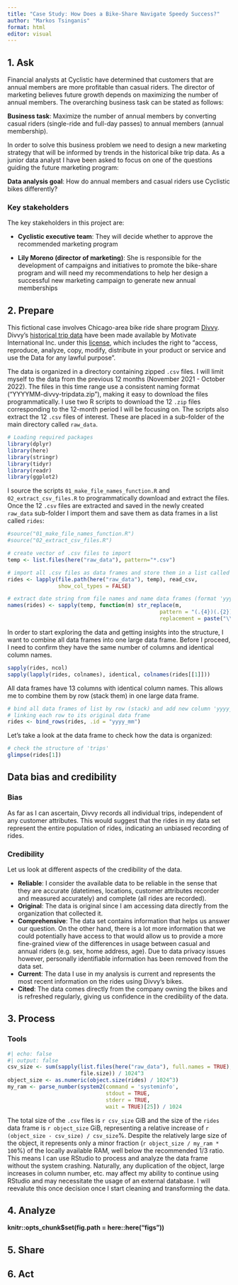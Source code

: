 ```yaml
---
title: "Case Study: How Does a Bike-Share Navigate Speedy Success?"
author: "Markos Tsinganis"
format: html
editor: visual
---
```


## 1. Ask

Financial analysts at Cyclistic have determined that customers that are annual members are more profitable than casual riders. The director of marketing believes future growth depends on maximizing the number of annual members. The overarching business task can be stated as follows:

**Business task**: Maximize the number of annual members by converting casual riders (single-ride and full-day passes) to annual members (annual membership).

In order to solve this business problem we need to design a new marketing strategy that will be informed by trends in the historical bike trip data. As a junior data analyst I have been asked to focus on one of the questions guiding the future marketing program:

**Data analysis goal**: How do annual members and casual riders use Cyclistic bikes differently?

### Key stakeholders

The key stakeholders in this project are:

-   **Cyclistic executive team**: They will decide whether to approve the recommended marketing program

-   **Lily Moreno (director of marketing)**: She is responsible for the development of campaigns and initiatives to promote the bike-share program and will need my recommendations to help her design a successful new marketing campaign to generate new annual memberships

## 2. Prepare

This fictional case involves Chicago-area bike ride share program [Divvy](https://divvybikes.com/). Divvy's [historical trip data](https://divvy-tripdata.s3.amazonaws.com/index.html) have been made available by Motivate International Inc. under this [license](https://ride.divvybikes.com/data-license-agreement), which includes the right to "access, reproduce, analyze, copy, modify, distribute in your product or service and use the Data for any lawful purpose".

The data is organized in a directory containing zipped `.csv` files. I will limit myself to the data from the previous 12 months (November 2021 - October 2022). The files in this time range use a consistent naming format ("YYYYMM-divvy-tripdata.zip"), making it easy to download the files programmatically. I use two R scripts to download the 12 `.zip` files corresponding to the 12-month period I will be focusing on. The scripts also extract the 12 `.csv` files of interest. These are placed in a sub-folder of the main directory called `raw_data`.

```r
# Loading required packages
library(dplyr)
library(here)
library(stringr)
library(tidyr)
library(readr)
library(ggplot2)
```

I source the scripts `01_make_file_names_function.R` and `02_extract_csv_files.R` to programmatically download and extract the files. Once the 12 `.csv` files are extracted and saved in the newly created `raw_data` sub-folder I import them and save them as data frames in a list called `rides`:

```r
#source("01_make_file_names_function.R")
#source("02_extract_csv_files.R")

# create vector of .csv files to import
temp <- list.files(here("raw_data"), pattern="*.csv")

# import all .csv files as data frames and store them in a list called 'trips'
rides <- lapply(file.path(here("raw_data"), temp), read_csv,
                show_col_types = FALSE)

# extract date string from file names and name data frames (format 'yyyy_mm')
names(rides) <- sapply(temp, function(m) str_replace(m,
                                                pattern = "(.{4})(.{2})(.*)",
                                                replacement = paste("\\1_\\2")))
```

In order to start exploring the data and getting insights into the structure, I want to combine all data frames into one large data frame. Before I proceed, I need to confirm they have the same number of columns and identical column names.

```r
sapply(rides, ncol)
sapply(lapply(rides, colnames), identical, colnames(rides[[1]]))
```

All data frames have 13 columns with identical column names. This allows me to combine them by row (stack them) in one large data frame.

```r
# bind all data frames of list by row (stack) and add new column 'yyyy_mm'
# linking each row to its original data frame
rides <- bind_rows(rides, .id = "yyyy_mm")
```

Let's take a look at the data frame to check how the data is organized:

```r
# check the structure of 'trips'
glimpse(rides[1])
```

## Data bias and credibility

### Bias

As far as I can ascertain, Divvy records all individual trips, independent of any customer attributes. This would suggest that the rides in my data set represent the entire population of rides, indicating an unbiased recording of rides.

### Credibility

Let us look at different aspects of the credibility of the data.

-   **Reliable**: I consider the available data to be reliable in the sense that they are accurate (datetimes, locations, customer attributes recorder and measured accurately) and complete (all rides are recorded).
-   **Original**: The data is original since I am accessing data directly from the organization that collected it.
-   **Comprehensive**: The data set contains information that helps us answer our question. On the other hand, there is a lot more information that we could potentially have access to that would allow us to provide a more fine-grained view of the differences in usage between casual and annual riders (e.g. sex, home address, age). Due to data privacy issues however, personally identifiable information has been removed from the data set.
-   **Current**: The data I use in my analysis is current and represents the most recent information on the rides using Divvy's bikes.
-   **Cited**: The data comes directly from the company owning the bikes and is refreshed regularly, giving us confidence in the credibility of the data.

## 3. Process

### Tools

```r
#| echo: false
#| output: false
csv_size <- sum(sapply(list.files(here("raw_data"), full.names = TRUE),
                       file.size)) / 1024^3
object_size <- as.numeric(object.size(rides) / 1024^3)
my_ram <- parse_number(system2(command = 'systeminfo',
                               stdout = TRUE,
                               stderr = TRUE,
                               wait = TRUE)[25]) / 1024
```

The total size of the `.csv` files is `r csv_size` GiB and the size of the `rides` data frame is `r object_size` GiB, representing a relative increase of `r (object_size - csv_size) / csv_size`%. Despite the relatively large size of the object, it represents only a minor fraction (`r object_size / my_ram * 100`%) of the locally available RAM, well below the recommended 1/3 ratio. This means I can use RStudio to process and analyze the data frame without the system crashing. Naturally, any duplication of the object, large increases in column number, etc. may affect my ability to continue using RStudio and may necessitate the usage of an external database. I will reevalute this once decision once I start cleaning and transforming the data.


## 4. Analyze

**knitr::opts_chunk\$set(fig.path = here::here("figs"))**

## 5. Share

## 6. Act
